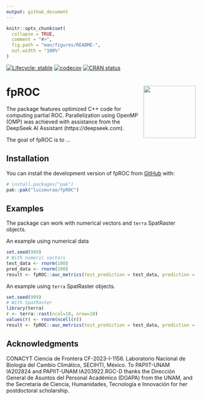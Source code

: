 ```yaml
---
output: github_document
---
```


<!-- README.md is generated from README.Rmd. Please edit that file -->

```r
knitr::opts_chunk$set(
  collapse = TRUE,
  comment = "#>",
  fig.path = "man/figures/README-",
  out.width = "100%"
)
```


<!-- badges: start -->
[![Lifecycle: stable](https://img.shields.io/badge/lifecycle-stable-brightgreen.svg)](https://lifecycle.r-lib.org/articles/stages.html#stable)
[![codecov](https://codecov.io/gh/luismurao/fpROC/graph/badge.svg?token=22EZE5M06M)](https://app.codecov.io/gh/luismurao/fpROC)
[![CRAN status](https://www.r-pkg.org/badges/version/fpROC)](https://CRAN.R-project.org/package=fpROC)
<!-- badges: end -->

# fpROC <a href="https://luismurao.github.io/fpROC/"><img src="man/figures/logo.png" align="right" height="139" /></a>

The package features optimized C++ code for computing partial ROC. Parallelization using OpenMP (OMP) was achieved with assistance from the DeepSeek AI Assistant (https://deepseek.com).


The goal of fpROC is to ...

## Installation

You can install the development version of fpROC from [GitHub](https://github.com/) with:

``` r
# install.packages("pak")
pak::pak("luismurao/fpROC")
```

## Examples

The package can work with numerical vectors and `terra` SpatRaster objects.


An example using numerical data

```r
set.seed(999)
# With numeric vectors
test_data <- rnorm(100)
pred_data <- rnorm(100)
result <- fpROC::auc_metrics(test_prediction = test_data, prediction = pred_data)
```

An example using `terra` SpatRaster objects.

```r
set.seed(999)
# With SpatRaster
library(terra)
r <- terra::rast(ncol=10, nrow=10)
values(r) <- rnorm(ncell(r))
result <- fpROC::auc_metrics(test_prediction = test_data, prediction = r)
```

## Acknowledgments

CONACYT Ciencia de Frontera CF-2023-I-1156. Laboratorio Nacional de 
Biología del Cambio Climático, SECIHTI, México. To PAPIIT-UNAM IA202824 and 
PAPIIT-UNAM IA203922.RGC-D thanks the Dirección General de Asuntos del 
Personal Académico (DGAPA) from the UNAM, and the Secretaría de Ciencia, 
Humanidades, Tecnología e Innovación for her postdoctoral scholarship.
